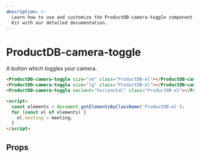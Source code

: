 ```yaml
---
description: >-
  Learn how to use and customize the ProductDB-camera-toggle component in ProductDB's UI
  Kit with our detailed documentation.
---
```


# ProductDB-camera-toggle

A button which toggles your camera.

```html
<ProductDB-camera-toggle size="sm" class="ProductDB-el"></ProductDB-camera-toggle>
<ProductDB-camera-toggle size="lg" class="ProductDB-el"></ProductDB-camera-toggle>
<ProductDB-camera-toggle variant="horizontal" class="ProductDB-el"></ProductDB-camera-toggle>

<script>
  const elements = document.getElementsByClassName('ProductDB-el');
  for (const el of elements) {
    el.meeting = meeting;
  }
</script>
```

## Props

<PropsTable of="ProductDB-camera-toggle" />

<head>
  <title>UI Kit ProductDB-camera-toggle</title>
</head>
